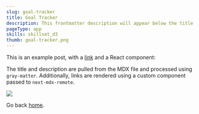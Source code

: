 ```yaml
---
slug: goal-tracker
title: Goal Tracker
description: This frontmatter description will appear below the title
pageType: app
skills: skillset_d3
thumb: goal-tracker.png
---
```


This is an example post, with a [link](https://nextjs.org) and a React component:

The title and description are pulled from the MDX file and processed using `gray-matter`. Additionally, links are rendered using a custom component passed to `next-mdx-remote`.

<img src='/anim/goal-tracker.gif' />

Go back [home](/).

